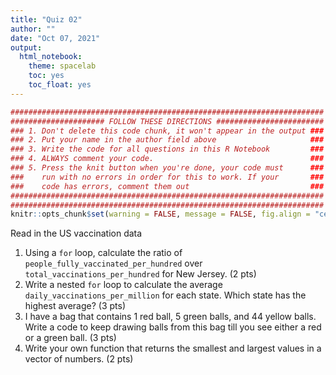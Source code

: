 ```yaml
---
title: "Quiz 02"
author: ""
date: "Oct 07, 2021"
output: 
  html_notebook:
    theme: spacelab
    toc: yes
    toc_float: yes
---
```


<style type="text/css">
.main-container {
  max-width: 1300px;
  margin-left: auto;
  margin-right: auto;
}
</style>

```r
######################################################################
##################### FOLLOW THESE DIRECTIONS ########################
### 1. Don't delete this code chunk, it won't appear in the output ###
### 2. Put your name in the author field above                     ###
### 3. Write the code for all questions in this R Notebook         ###
### 4. ALWAYS comment your code.                                   ###
### 5. Press the knit button when you're done, your code must      ###
###    run with no errors in order for this to work. If your       ###
###    code has errors, comment them out                           ###
######################################################################
######################################################################
knitr::opts_chunk$set(warning = FALSE, message = FALSE, fig.align = "center", tidy = FALSE, max.print = 20)
```

Read in the US vaccination data 

1. Using a `for` loop, calculate the ratio of `people_fully_vaccinated_per_hundred` over `total_vaccinations_per_hundred` for New Jersey. (2 pts)
2. Write a nested `for` loop to calculate the average `daily_vaccinations_per_million` for each state. Which state has the highest average? (3 pts)
3. I have a bag that contains 1 red ball, 5 green balls, and 44 yellow balls. Write a code to keep drawing balls from this bag till you see either a red or a green ball. (3 pts)
4. Write your own function that returns the smallest and largest values in a vector of numbers. (2 pts)